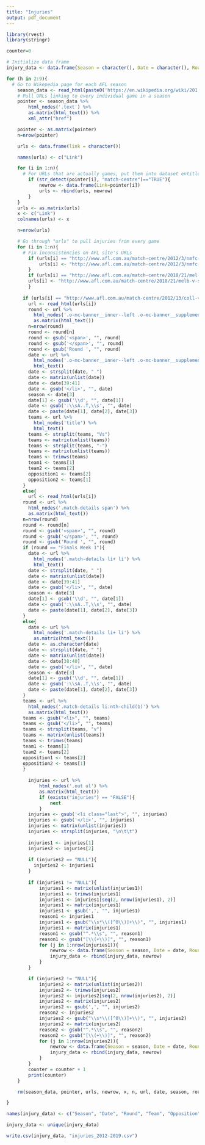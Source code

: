 ```yaml
---
title: "Injuries"
output: pdf_document
---
```


```r
library(rvest)
library(stringr)

counter=0

# Initialize data frame
injury_data <- data.frame(Season = character(), Date = character(), Round = numeric(), Team = character(), Opposition = character(), Out = character(), Reason = character(), HA = character())

for (h in 2:9){
  # Go to Wikepedia page for each AFL season
	season_data <- read_html(paste0('https://en.wikipedia.org/wiki/201', h, '_AFL_season'))
	# Pull URLs linking to every individual game in a season
	pointer <- season_data %>%
		html_nodes('.text') %>%
		as.matrix(html_text()) %>%
		xml_attr("href")

	pointer <- as.matrix(pointer)
	n=nrow(pointer)

	urls <- data.frame(link = character())

	names(urls) <- c("Link")

	for (i in 1:n){
	  # For URLs that are actually games, put them into dataset entitled "urls"
		if (str_detect(pointer[i], "match-centre")=="TRUE"){
			newrow <- data.frame(Link=pointer[i])
			urls <- rbind(urls, newrow)
		}
	}
	urls <- as.matrix(urls)
	x <- c("Link")
	colnames(urls) <- x

	n=nrow(urls)

	# Go through "urls" to pull injuries from every game
	for (i in 1:n){
	  # Fix inconsistencies on AFL site's URLs
		if (urls[i] == "http://www.afl.com.au/match-centre/2012/3/nmfc-v-gee"){
			urls[i] <- "http://www.afl.com.au/match-centre/2012/3/nmfc-v-geel"
		}
		if (urls[i] == "http://www.afl.com.au/match-centre/2018/21/mel-v-syd"){
		urls[i] <- "http://www.afl.com.au/match-centre/2018/21/melb-v-syd"
		}
	  
	  if (urls[i] == "http://www.afl.com.au/match-centre/2012/13/coll-v-wce" || urls[i]== "http://www.afl.com.au/match-centre/2012/22/stk-v-gws"){
	    url <- read_html(urls[i])
	    round <- url %>%
	      html_nodes('.o-mc-banner__inner--left .o-mc-banner__supplementary-text:nth-child(1)') %>%
	      as.matrix(html_text())
	    n=nrow(round)
	    round <- round[n]
	    round <- gsub('<span>', "", round)
	    round <- gsub('</span>', "", round)
	    round <- gsub('Round ', "", round)
	    date <- url %>%
	      html_nodes('.o-mc-banner__inner--left .o-mc-banner__supplementary-text:nth-child(1)') %>%
	      html_text()
	    date <- strsplit(date, " ")
	    date <- matrix(unlist(date))
	    date <- date[39:41]
	    date <- gsub('</li>', "", date)
	    season <- date[3]
	    date[1] <- gsub('\\d', "", date[1])
	    date <- gsub(':\\sA..T,\\s', "", date)
	    date <- paste(date[1], date[2], date[3])
	    teams <- url %>%
	      html_nodes('title') %>%
	      html_text()
	    teams <- strsplit(teams, "Vs")
	    teams <- matrix(unlist(teams))
	    teams <- strsplit(teams, "-")
	    teams <- matrix(unlist(teams))
	    teams <- trimws(teams)
	    team1 <- teams[1]
	    team2 <- teams[2]
	    opposition1 <- teams[2]
	    opposition2 <- teams[1]
	  }
	  else{
	    url <- read_html(urls[i])
  	  round <- url %>%
  	    html_nodes('.match-details span') %>%
  	    as.matrix(html_text())
  	  n=nrow(round)
  	  round <- round[n]
  	  round <- gsub('<span>', "", round)
  	  round <- gsub('</span>', "", round)
  	  round <- gsub('Round ', "", round)
  	  if (round == "Finals Week 1"){
  	    date <- url %>%
  	      html_nodes('.match-details li+ li') %>%
  	      html_text()
  	    date <- strsplit(date, " ")
  	    date <- matrix(unlist(date))
  	    date <- date[39:41]
  	    date <- gsub('</li>', "", date)
  	    season <- date[3]
  	    date[1] <- gsub('\\d', "", date[1])
  	    date <- gsub(':\\sA..T,\\s', "", date)
  	    date <- paste(date[1], date[2], date[3])
  	  }
  	  else{
  	    date <- url %>%
  	      html_nodes('.match-details li+ li') %>%
  	      as.matrix(html_text())	
  	    date <- as.character(date)
  	    date <- strsplit(date, " ")
  	    date <- matrix(unlist(date))
  	    date <- date[38:40]
  	    date <- gsub('</li>', "", date)
  	    season <- date[3]
  	    date[1] <- gsub('\\d', "", date[1])
  	    date <- gsub(':\\sA..T,\\s', "", date)
  	    date <- paste(date[1], date[2], date[3])
  	  }
  	  teams <- url %>%
  	    html_nodes('.match-details li:nth-child(1)') %>%
  	    as.matrix(html_text())	
  	  teams <- gsub("<li>", "", teams)
  	  teams <- gsub("</li>", "", teams)
  	  teams <- strsplit(teams, "v")
  	  teams <- matrix(unlist(teams))
  	  teams <- trimws(teams)
  	  team1 <- teams[1]
  	  team2 <- teams[2]
  	  opposition1 <- teams[2]
  	  opposition2 <- teams[1]
	  }
		
		injuries <- url %>%
			html_nodes('.out ul') %>%
			as.matrix(html_text())
			if (exists("injuries") == "FALSE"){
				next
			}
		injuries <- gsub('<li class="last">', "", injuries)
		injuries <- gsub('</li>', "", injuries)
		injuries <- matrix(unlist(injuries))
		injuries <- strsplit(injuries, "\n\t\t")
		
		injuries1 <- injuries[1]
		injuries2 <- injuries[2]
		
		if (injuries2 == "NULL"){
		  injuries2 <- injuries1
		}
		
		if (injuries1 != "NULL"){
			injuries1 <- matrix(unlist(injuries1))
			injuries1 <- trimws(injuries1)
			injuries1 <- injuries1[seq(2, nrow(injuries1), 2)]
			injuries1 <- matrix(injuries1)
			injuries1 <- gsub(',', "", injuries1)
			reason1 <- injuries1
			injuries1 <- gsub("\\s*\\([^0\\)]+\\)", "", injuries1)
			injuries1 <- matrix(injuries1)
			reason1 <- gsub("^.*\\s", "", reason1)
			reason1 <- gsub("[\\(+\\)]", "", reason1)
			for (j in 1:nrow(injuries1)){
				newrow <- data.frame(Season = season, Date = date, Round = round, Team = team1, Opposition = opposition1, Out = injuries1[j], Reason = reason1[j], HA = "Home")
				injury_data <- rbind(injury_data, newrow)	
			}
		}

		if (injuries2 != "NULL"){
			injuries2 <- matrix(unlist(injuries2))
			injuries2 <- trimws(injuries2)
			injuries2 <- injuries2[seq(2, nrow(injuries2), 2)]
			injuries2 <- matrix(injuries2)
			injuries2 <- gsub(',', "", injuries2)
			reason2 <- injuries2
			injuries2 <- gsub("\\s*\\([^0\\)]+\\)", "", injuries2)
			injuries2 <- matrix(injuries2)
			reason2 <- gsub("^.*\\s", "", reason2)
			reason2 <- gsub("[\\(+\\)]", "", reason2)
			for (j in 1:nrow(injuries2)){
				newrow <- data.frame(Season = season, Date = date, Round = round, Team = team2, Opposition = opposition2, Out = injuries2[j], Reason = reason2[j], HA = "Away")
				injury_data <- rbind(injury_data, newrow)	
			}
		}
		counter = counter + 1
		print(counter)
	}

	rm(season_data, pointer, urls, newrow, x, n, url, date, season, round, team1, team2, opposition1, opposition2, injuries, injuries1, injuries2, reason1, reason2)

}

names(injury_data) <- c("Season", "Date", "Round", "Team", "Opposition", "Out", "Reason")

injury_data <- unique(injury_data)

write.csv(injury_data, "injuries_2012-2019.csv")
```